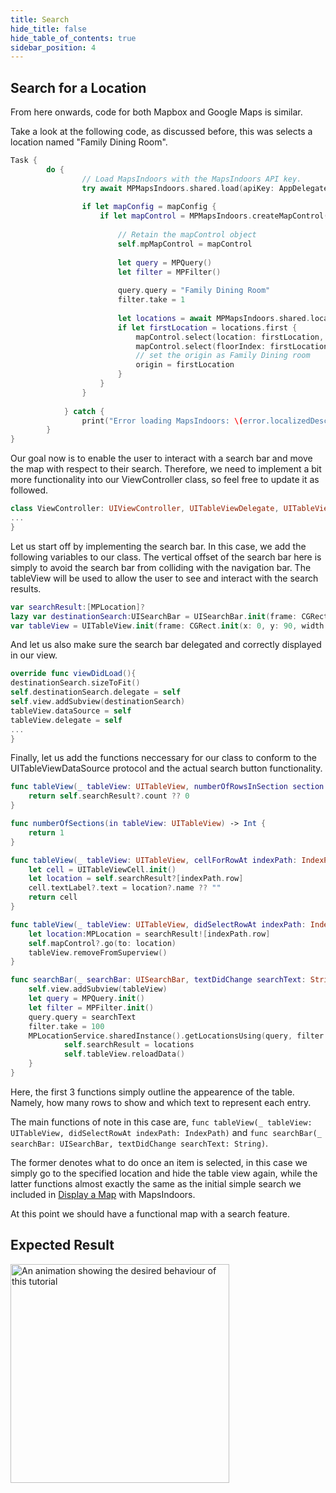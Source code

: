 ```yaml
---
title: Search
hide_title: false
hide_table_of_contents: true
sidebar_position: 4
---
```


## Search for a Location
From here onwards, code for both Mapbox and Google Maps is similar.

Take a look at the following code, as discussed before, this was selects a location named "Family Dining Room".
```swift
Task {
        do {
                // Load MapsIndoors with the MapsIndoors API key.
                try await MPMapsIndoors.shared.load(apiKey: AppDelegate.mApiKey)
                
                if let mapConfig = mapConfig {
                    if let mapControl = MPMapsIndoors.createMapControl(mapConfig: mapConfig) {
                        
                        // Retain the mapControl object
                        self.mpMapControl = mapControl
                        
                        let query = MPQuery()
                        let filter = MPFilter()
                        
                        query.query = "Family Dining Room"
                        filter.take = 1
                        
                        let locations = await MPMapsIndoors.shared.locationsWith(query: query, filter: filter)
                        if let firstLocation = locations.first {
                            mapControl.select(location: firstLocation, behavior: .default)
                            mapControl.select(floorIndex: firstLocation.floorIndex.intValue)
                            // set the origin as Family Dining room
                            origin = firstLocation
                        }
                    }
                }
                
            } catch {
                print("Error loading MapsIndoors: \(error.localizedDescription)")
        }
}
```
Our goal now is to enable the user to interact with a search bar and move the map with respect to their search. Therefore, we need to implement a bit more functionality into our ViewController class, so feel free to update it as followed.

```swift
class ViewController: UIViewController, UITableViewDelegate, UITableViewDataSource, UISearchBarDelegate {
...
}
```

Let us start off by implementing the search bar. In this case, we add the following variables to our class. The vertical offset of the search bar here is simply to avoid the search bar from colliding with the navigation bar. The tableView will be used to allow the user to see and interact with the search results.

```swift
var searchResult:[MPLocation]?
lazy var destinationSearch:UISearchBar = UISearchBar.init(frame: CGRect.init(x: 0, y: 40, width: 0, height: 0))
var tableView = UITableView.init(frame: CGRect.init(x: 0, y: 90, width: UIScreen.main.bounds.width, height: UIScreen.main.bounds.height))
```

And let us also make sure the search bar delegated and correctly displayed in our view.

```swift
override func viewDidLoad(){
destinationSearch.sizeToFit()
self.destinationSearch.delegate = self
self.view.addSubview(destinationSearch)
tableView.dataSource = self
tableView.delegate = self
...
}
```

Finally, let us add the functions neccessary for our class to conform to the UITableViewDataSource protocol and the actual search button functionality.

```swift
func tableView(_ tableView: UITableView, numberOfRowsInSection section: Int) -> Int {
    return self.searchResult?.count ?? 0
}

func numberOfSections(in tableView: UITableView) -> Int {
    return 1
}

func tableView(_ tableView: UITableView, cellForRowAt indexPath: IndexPath) -> UITableViewCell {
    let cell = UITableViewCell.init()
    let location = self.searchResult?[indexPath.row]
    cell.textLabel?.text = location?.name ?? ""
    return cell
}

func tableView(_ tableView: UITableView, didSelectRowAt indexPath: IndexPath) {
    let location:MPLocation = searchResult![indexPath.row]
    self.mapControl?.go(to: location)
    tableView.removeFromSuperview()
}

func searchBar(_ searchBar: UISearchBar, textDidChange searchText: String) {
    self.view.addSubview(tableView)
    let query = MPQuery.init()
    let filter = MPFilter.init()
    query.query = searchText
    filter.take = 100
    MPLocationService.sharedInstance().getLocationsUsing(query, filter: filter) { (locations, error) in
            self.searchResult = locations
            self.tableView.reloadData()
    }
}
```

Here, the first 3 functions simply outline the appearence of the table. Namely, how many rows to show and which text to represent each entry.

The main functions of note in this case are, `func tableView(_ tableView: UITableView, didSelectRowAt indexPath: IndexPath)` and `func searchBar(_ searchBar: UISearchBar, textDidChange searchText: String)`.

The former denotes what to do once an item is selected, in this case we simply go to the specified location and hide the table view again, while the latter functions almost exactly the same as the initial simple search we included in [Display a Map](/getting-started/ios/display-a-map/) with MapsIndoors.

At this point we should have a functional map with a search feature.

## Expected Result

<img src="/img/getting-started/ios_search.gif" alt="An animation showing the desired behaviour of this tutorial" width="350"/>
